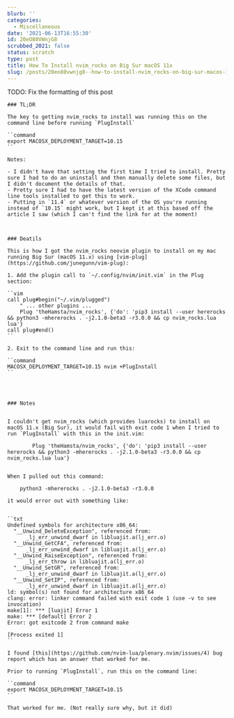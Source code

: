 ```yaml
---
blurb: ''
categories:
  - Miscellaneous
date: '2021-06-13T16:55:30'
id: 20eO80VWnjG8
scrubbed_2021: false
status: scratch
type: post
title: How To Install nvim_rocks on Big Sur macOS 11x
slug: /posts/20eo80vwnjg8--how-to-install-nvim_rocks-on-big-sur-macos-11x
---
```


TODO: Fix the formatting of this post


```
### TL;DR

The key to getting nvim_rocks to install was running this on the command line before running `PlugInstall`

``command
export MACOSX_DEPLOYMENT_TARGET=10.15
``

Notes:

- I didn't have that setting the first time I tried to install. Pretty sure I had to do an uninstall and then manually delete some files, but I didn't document the details of that. 
- Pretty sure I had to have the latest version of the XCode command line tools installed to get this to work. 
- Putting in `11.4` or whatever version of the OS you're running instead of `10.15` might work, but I kept it at this based off the article I saw (which I can't find the link for at the moment)



### Deatils

This is how I got the nvim_rocks neovim plugin to install on my mac running Big Sur (macOS 11.x) using [vim-plug](https://github.com/junegunn/vim-plug):

1. Add the plugin call to `~/.config/nvim/init.vim` in the Plug section:

``vim
call plug#begin("~/.vim/plugged")
    " ... other plugins ...
    Plug 'theHamsta/nvim_rocks', {'do': 'pip3 install --user hererocks && python3 -mhererocks . -j2.1.0-beta3 -r3.0.0 && cp nvim_rocks.lua lua'}
call plug#end()
``

2. Exit to the command line and run this:

``command
MACOSX_DEPLOYMENT_TARGET=10.15 nvim +PlugInstall
``




### Notes


I couldn't get nvim_rocks (which provides luarocks) to install on macOS 11.x (Big Sur), it would fail with exit code 1 when I tried to run `PlugInstall` with this in the init.vim:

        Plug 'theHamsta/nvim_rocks', {'do': 'pip3 install --user hererocks && python3 -mhererocks . -j2.1.0-beta3 -r3.0.0 && cp nvim_rocks.lua lua'}


When I pulled out this command:

    python3 -mhererocks . -j2.1.0-beta3 -r3.0.0

it would error out with something like:


``txt
Undefined symbols for architecture x86_64:
  "__Unwind_DeleteException", referenced from:
      _lj_err_unwind_dwarf in libluajit.a(lj_err.o)
  "__Unwind_GetCFA", referenced from:
      _lj_err_unwind_dwarf in libluajit.a(lj_err.o)
  "__Unwind_RaiseException", referenced from:
      _lj_err_throw in libluajit.a(lj_err.o)
  "__Unwind_SetGR", referenced from:
      _lj_err_unwind_dwarf in libluajit.a(lj_err.o)
  "__Unwind_SetIP", referenced from:
      _lj_err_unwind_dwarf in libluajit.a(lj_err.o)
ld: symbol(s) not found for architecture x86_64
clang: error: linker command failed with exit code 1 (use -v to see invocation)
make[1]: *** [luajit] Error 1
make: *** [default] Error 2
Error: got exitcode 2 from command make

[Process exited 1]
``

I found [this](https://github.com/nvim-lua/plenary.nvim/issues/4) bug report which has an answer that worked for me. 

Prior to running `PlugInstall`, run this on the command line:

``command
export MACOSX_DEPLOYMENT_TARGET=10.15
``

That worked for me. (Not really sure why, but it did)
```
